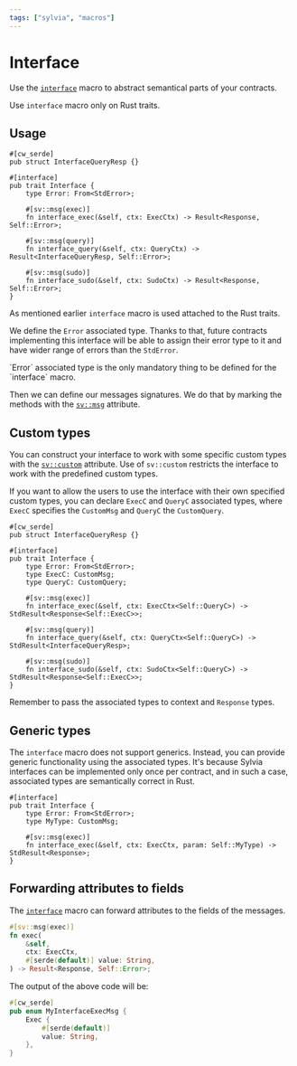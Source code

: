 ```yaml
---
tags: ["sylvia", "macros"]
---
```



# Interface

Use the [`interface`](https://docs.rs/sylvia/latest/sylvia/attr.interface.html) macro to abstract
semantical parts of your contracts.

<Callout>Use `interface` macro only on Rust traits.</Callout>

## Usage

```rust, template="sylvia-empty"
#[cw_serde]
pub struct InterfaceQueryResp {}

#[interface]
pub trait Interface {
    type Error: From<StdError>;

    #[sv::msg(exec)]
    fn interface_exec(&self, ctx: ExecCtx) -> Result<Response, Self::Error>;

    #[sv::msg(query)]
    fn interface_query(&self, ctx: QueryCtx) -> Result<InterfaceQueryResp, Self::Error>;

    #[sv::msg(sudo)]
    fn interface_sudo(&self, ctx: SudoCtx) -> Result<Response, Self::Error>;
}
```

As mentioned earlier `interface` macro is used attached to the Rust traits.

We define the `Error` associated type. Thanks to that, future contracts implementing this interface
will be able to assign their error type to it and have wider range of errors than the `StdError`.

<Callout>
  `Error` associated type is the only mandatory thing to be defined for the `interface` macro.
</Callout>

Then we can define our messages signatures. We do that by marking the methods with the
[`sv::msg`](attributes/msg) attribute.

## Custom types

You can construct your interface to work with some specific custom types with the
[`sv::custom`](attributes/custom) attribute. Use of `sv::custom` restricts the interface to work
with the predefined custom types.

If you want to allow the users to use the interface with their own specified custom types, you can
declare `ExecC` and `QueryC` associated types, where `ExecC` specifies the `CustomMsg` and `QueryC`
the `CustomQuery`.

```rust, template="sylvia-empty"
#[cw_serde]
pub struct InterfaceQueryResp {}

#[interface]
pub trait Interface {
    type Error: From<StdError>;
    type ExecC: CustomMsg;
    type QueryC: CustomQuery;

    #[sv::msg(exec)]
    fn interface_exec(&self, ctx: ExecCtx<Self::QueryC>) -> StdResult<Response<Self::ExecC>>;

    #[sv::msg(query)]
    fn interface_query(&self, ctx: QueryCtx<Self::QueryC>) -> StdResult<InterfaceQueryResp>;

    #[sv::msg(sudo)]
    fn interface_sudo(&self, ctx: SudoCtx<Self::QueryC>) -> StdResult<Response<Self::ExecC>>;
}
```

<Callout>Remember to pass the associated types to context and `Response` types.</Callout>

## Generic types

The `interface` macro does not support generics. Instead, you can provide generic functionality
using the associated types. It's because Sylvia interfaces can be implemented only once per
contract, and in such a case, associated types are semantically correct in Rust.

```rust, template="sylvia-empty"
#[interface]
pub trait Interface {
    type Error: From<StdError>;
    type MyType: CustomMsg;

    #[sv::msg(exec)]
    fn interface_exec(&self, ctx: ExecCtx, param: Self::MyType) -> StdResult<Response>;
}
```

## Forwarding attributes to fields

The [`interface`](https://docs.rs/sylvia/latest/sylvia/attr.interface.html) macro can forward
attributes to the fields of the messages.

```rust {5}
#[sv::msg(exec)]
fn exec(
    &self,
    ctx: ExecCtx,
    #[serde(default)] value: String,
) -> Result<Response, Self::Error>;
```

The output of the above code will be:

```rust {3}, template="sylvia-empty"
#[cw_serde]
pub enum MyInterfaceExecMsg {
    Exec {
        #[serde(default)]
        value: String,
    },
}
```
